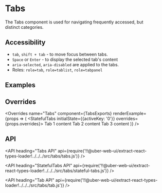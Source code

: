 <!--
Copyright (c) 2018-2019 Uber Technologies, Inc.

This source code is licensed under the MIT license found in the
LICENSE file in the root directory of this source tree.
-->





# Tabs

The Tabs component is used for navigating frequently accessed, but distinct categories.

## Accessibility

- `tab`, `shift + tab` - to move focus between tabs.
- `Space` or `Enter` - to display the selected tab's content
- `aria-selected`, `aria-disabled` are applied to the tabs.
- Roles: `role=tab`, `role=tablist`, `role=tabpanel`

## Examples

<Example title="Controlled Tabs Usage" path="tabs/controlled.js">
  <TabsControlled />
</Example>

<Example title="Uncontrolled Tabs Usage" path="tabs/uncontrolled.js">
  <TabsUncontrolled />
</Example>

<Example title="Tabs SEO Friendly" path="tabs/renderall.js">
  <TabsRenderAll />
</Example>

<Example title="Tabs Vertical Usage" path="tabs/vertical.js">
  <TabsVertical />
</Example>

<Example title="Tabs Overrides" path="tabs/overrides.js">
  <TabsOverrides />
</Example>

## Overrides

<Overrides
  name="Tabs"
  component={TabsExports}
  renderExample={props => (
    <StatefulTabs initialState={{activeKey: '0'}} overrides={props.overrides}>
      <Tab overrides={props.overrides} title="Tab Link 1">
        Tab 1 content
      </Tab>
      <Tab overrides={props.overrides} title="Tab Link 2">
        Tab 2 content
      </Tab>
      <Tab overrides={props.overrides} title="Tab Link 3">
        Tab 3 content
      </Tab>
    </StatefulTabs>
  )}
/>

## API

<API
  heading="Tabs API"
  api={require('!!@uber-web-ui/extract-react-types-loader!../../../src/tabs/tabs.js')}
/>

<API
  heading="StatefulTabs API"
  api={require('!!@uber-web-ui/extract-react-types-loader!../../../src/tabs/stateful-tabs.js')}
/>

<API
  heading="Tab API"
  api={require('!!@uber-web-ui/extract-react-types-loader!../../../src/tabs/tab.js')}
/>
